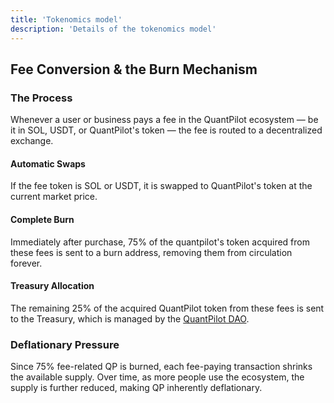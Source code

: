 ```yaml
---
title: 'Tokenomics model'
description: 'Details of the tokenomics model'
---
```


## Fee Conversion & the Burn Mechanism

### The Process

Whenever a user or business pays a fee in the QuantPilot ecosystem — be it in SOL, USDT, or QuantPilot's token — the fee is routed to a decentralized exchange.

#### Automatic Swaps

If the fee token is SOL or USDT, it is swapped to QuantPilot's token at the current market price.

#### Complete Burn

Immediately after purchase, 75% of the quantpilot's token acquired from these fees is sent to a burn address, removing them from circulation forever.

#### Treasury Allocation

The remaining 25% of the acquired QuantPilot token from these fees is sent to the Treasury, which is managed by the [QuantPilot DAO](https://docs.quantpilot.ai/dao/overview).

### Deflationary Pressure

Since 75% fee-related QP is burned, each fee-paying transaction shrinks the available supply. Over time, as more people use the ecosystem, the supply is further reduced, making QP inherently deflationary.
